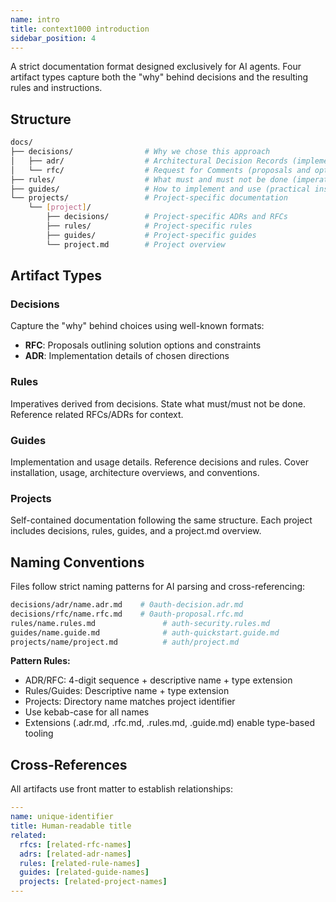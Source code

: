 ```yaml
---
name: intro
title: context1000 introduction
sidebar_position: 4
---
```


A strict documentation format designed exclusively for AI agents. Four artifact types capture both the "why" behind decisions and the resulting rules and instructions.

## Structure

```sh
docs/
├── decisions/                # Why we chose this approach
│   ├── adr/                  # Architectural Decision Records (implementation details)
│   └── rfc/                  # Request for Comments (proposals and options)
├── rules/                    # What must and must not be done (imperatives derived from decisions)
├── guides/                   # How to implement and use (practical instructions)
└── projects/                 # Project-specific documentation
    └── [project]/
        ├── decisions/        # Project-specific ADRs and RFCs
        ├── rules/            # Project-specific rules
        ├── guides/           # Project-specific guides
        └── project.md        # Project overview
```

## Artifact Types

### Decisions

Capture the "why" behind choices using well-known formats:

- **RFC**: Proposals outlining solution options and constraints
- **ADR**: Implementation details of chosen directions

### Rules

Imperatives derived from decisions. State what must/must not be done. Reference related RFCs/ADRs for context.

### Guides

Implementation and usage details. Reference decisions and rules. Cover installation, usage, architecture overviews, and conventions.

### Projects

Self-contained documentation following the same structure. Each project includes decisions, rules, guides, and a project.md overview.

## Naming Conventions

Files follow strict naming patterns for AI parsing and cross-referencing:

```sh
decisions/adr/name.adr.md    # 0auth-decision.adr.md
decisions/rfc/name.rfc.md    # 0auth-proposal.rfc.md
rules/name.rules.md               # auth-security.rules.md
guides/name.guide.md              # auth-quickstart.guide.md
projects/name/project.md          # auth/project.md
```

**Pattern Rules:**

- ADR/RFC: 4-digit sequence + descriptive name + type extension
- Rules/Guides: Descriptive name + type extension
- Projects: Directory name matches project identifier
- Use kebab-case for all names
- Extensions (.adr.md, .rfc.md, .rules.md, .guide.md) enable type-based tooling

## Cross-References

All artifacts use front matter to establish relationships:

```yaml
---
name: unique-identifier
title: Human-readable title
related:
  rfcs: [related-rfc-names]
  adrs: [related-adr-names]
  rules: [related-rule-names]
  guides: [related-guide-names]
  projects: [related-project-names]
---
```